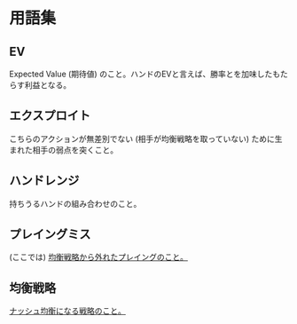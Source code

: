 # 用語集

## EV

Expected Value (期待値) のこと。ハンドのEVと言えば、勝率とを加味したもたらす利益となる。

## エクスプロイト

こちらのアクションが無差別でない (相手が均衡戦略を取っていない) ために生まれた相手の弱点を突くこと。

## ハンドレンジ

持ちうるハンドの組み合わせのこと。

## プレイングミス

(ここでは) [均衡戦略から外れたプレイングのこと。](/analyzing-exploit#プレイングミスとは何か)

## 均衡戦略

[ナッシュ均衡になる戦略のこと。](/game-theory-101#均衡戦略)

